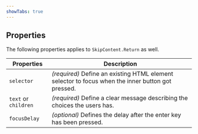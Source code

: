 ```yaml
---
showTabs: true
---
```


## Properties

The following properties applies to `SkipContent.Return` as well.

| Properties           | Description                                                                                       |
| -------------------- | ------------------------------------------------------------------------------------------------- |
| `selector`           | _(required)_ Define an existing HTML element selector to focus when the inner button got pressed. |
| `text` or `children` | _(required)_ Define a clear message describing the choices the users has.                         |
| `focusDelay`         | _(optional)_ Defines the delay after the enter key has been pressed.                              |

